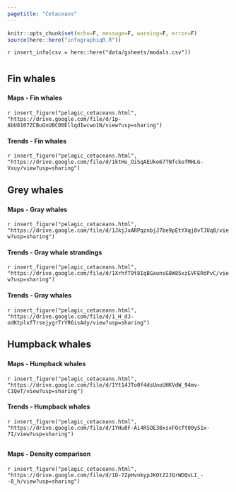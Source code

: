 ```yaml
---
pagetitle: "Cetaceans"
---
```


```r
knitr::opts_chunk$set(echo=F, message=F, warning=F, error=F)
source(here::here("infographiqR.R"))
```

`r insert_info(csv = here::here("data/gsheets/modals.csv"))`


# {.tabset}
  
## Fin whales

### {.tabset}

#### Maps - Fin whales

`r insert_figure("pelagic_cetaceans.html", "https://drive.google.com/file/d/1p-AbU8107ZCBuGnUBC00EllqdIwcwo1N/view?usp=sharing")`

#### Trends - Fin whales

`r insert_figure("pelagic_cetaceans.html", "https://drive.google.com/file/d/1ktHu_OiSqAEUko67TNfckefMHLG-Vxuy/view?usp=sharing")`
  
## Grey whales

### {.tabset}

#### Maps - Gray whales

`r insert_figure("pelagic_cetaceans.html", "https://drive.google.com/file/d/1JkjJxARPqznbjJ7be9pEtYXqj8vTJUq0/view?usp=sharing")`

#### Trends - Gray whale strandings

`r insert_figure("pelagic_cetaceans.html", "https://drive.google.com/file/d/1XrhfT9t8IqBGaunsG8W85xzEVFERdPvC/view?usp=sharing")`

#### Trends - Gray whales

`r insert_figure("pelagic_cetaceans.html", "https://drive.google.com/file/d/1_H_dJ-odKtplxfTrsejygrTrYR6isAdy/view?usp=sharing")`
  
## Humpback whales

### {.tabset}

#### Maps - Humpback whales

`r insert_figure("pelagic_cetaceans.html", "https://drive.google.com/file/d/1Yt14JTo0f4dsUnoUHKVdW_94mv-C1QeT/view?usp=sharing")`

#### Trends - Humpback whales

`r insert_figure("pelagic_cetaceans.html", "https://drive.google.com/file/d/1YHu0F-Ai4RSOE38xsxFOcft00y51x-7I/view?usp=sharing")`
  
## 

### {.tabset}

#### Maps - Density comparison

`r insert_figure("pelagic_cetaceans.html", "https://drive.google.com/file/d/1D-7ZpHvnkypJKOtZ2JQrWDQvLI_--8_h/view?usp=sharing")`
